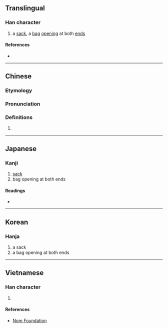 {{character info/new}}
==Translingual==

===Han character===
{{Han char|rn=75|rad=木|as=12|sn=16|four=40904|canj=JBMRD}}

# a [[sack]], a [[bag]] [[open]]ing at both [[end]]s

====References====
* {{Han ref|kx=0553.080|dkj=15533|dj=0941.210|hdz=21289.050|uh=6A50|ud=27216|bh=E9D1|bd=59857}}

----

==Chinese==
{{zh-forms}}

===Etymology===
{{theaji|lok/lop/lak}}

===Pronunciation===
{{zh-pron
|m=tuó,dù,luò
|c=tok3
|mn=lok/lop/lak
|mc=y
|oc=y
|ma=
|cat=n
}}

===Definitions===
{{zh-hanzi}}

# {{rfdef|lang=zh}}

----

==Japanese==

===Kanji===
{{ja-kanji|grade=|rs=木12}}

# [[sack]]
# bag opening at both ends

====Readings====
* {{ja-readings|on=[[たく]] (taku), [[しゃ]] (sha)|kun=[[ふくろ]] (fukuro), [[ふいご]] (fuigo)}}

----

==Korean==

===Hanja===
{{ko-hanja|hangeul=탁|eumhun=|rv=tak|mr=t'ak|y=thak}}

# a sack
# a bag opening at both ends

----

==Vietnamese==

===Han character===
{{vi-readings|rs=木12| hanviet = thác}}

# {{defn|lang=vi|sort=木12}}

====References====
* [http://nomfoundation.org/common/nom_details.php?codepoint=6a50 Nom Foundation]